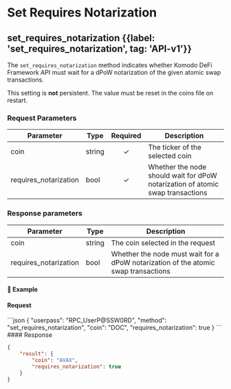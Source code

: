 
# Set Requires Notarization

## set\_requires\_notarization {{label: 'set_requires_notarization', tag: 'API-v1'}}

The `set_requires_notarization` method indicates whether Komodo DeFi Framework API must wait for a dPoW notarization of the given atomic swap transactions.

<Note type="warning">
  This setting is <b>not</b> persistent. The value must be reset in the coins file on restart.
</Note>

### Request Parameters

| Parameter              | Type   | Required | Description                                                                    |
| ---------------------- | ------ | :------: | ------------------------------------------------------------------------------ |
| coin                   | string |     ✓    | The ticker of the selected coin                                                |
| requires\_notarization | bool   |     ✓    | Whether the node should wait for dPoW notarization of atomic swap transactions |

### Response parameters

| Parameter              | Type   | Description                                                                        |
| ---------------------- | ------ | ---------------------------------------------------------------------------------- |
| coin                   | string | The coin selected in the request                                                   |
| requires\_notarization | bool   | Whether the node must wait for a dPoW notarization of the atomic swap transactions |

#### 📌 Example

#### Request

<CodeGroup title="set_requires_notarization" tag="POST" label="set_requires_notarization" mm2MethodDecorate="true">
  ```json
  {
    "userpass": "RPC_UserP@SSW0RD",
    "method": "set_requires_notarization",
    "coin": "DOC",
    "requires_notarization": true
  }
  ```
</CodeGroup>

<CollapsibleSection expandedText="Hide Response" collapsedText="Show Response">
  #### Response

  ```json
  {
      "result": {
          "coin": "AVAX",
          "requires_notarization": true
      }
  }
  ```
</CollapsibleSection>
